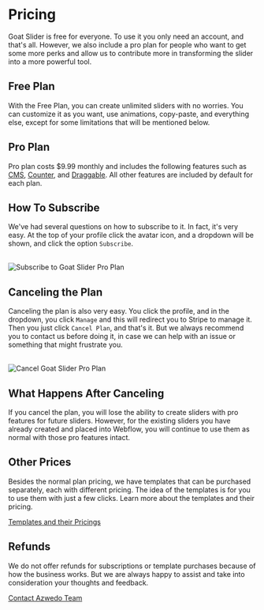 
# Pricing

Goat Slider is free for everyone. To use it you only need an account, and that's all. However, we also include a pro plan for people who want to get some more perks and allow us to contribute more in transforming the slider into a more powerful tool.

## Free Plan

With the Free Plan, you can create unlimited sliders with no worries. You can customize it as you want, use animations, copy-paste, and everything else, except for some limitations that will be mentioned below.

## Pro Plan

Pro plan costs $9.99 monthly and includes the following features such as [CMS](https://docs.goatslider.com/functionality/cms), [Counter](https://docs.goatslider.com/functionality/counter), and [Draggable](https://docs.goatslider.com/functionality/draggable). All other features are included by default for each plan.

## How To Subscribe

We've had several questions on how to subscribe to it. In fact, it's very easy. At the top of your profile click the avatar icon, and a dropdown will be shown, and click the option `Subscribe`.

<br /> 
<Image 
    src="/mdx/subscribe.png" 
    alt="Subscribe to Goat Slider Pro Plan" 
    width={800} 
    height={400} 
/>

## Canceling the Plan

Canceling the plan is also very easy. You click the profile, and in the dropdown, you click `Manage` and this will redirect you to Stripe to manage it. Then you just click `Cancel Plan`, and that's it. But we always recommend you to contact us before doing it, in case we can help with an issue or something that might frustrate you.

<br /> 
<Image 
    src="/mdx/cancel-plan.png" 
    alt="Cancel Goat Slider Pro Plan" 
    width={800} 
    height={400} 
/>

## What Happens After Canceling

If you cancel the plan, you will lose the ability to create sliders with pro features for future sliders. However, for the existing sliders you have already created and placed into Webflow, you will continue to use them as normal with those pro features intact.

## Other Prices

Besides the normal plan pricing, we have templates that can be purchased separately, each with different pricing. The idea of the templates is for you to use them with just a few clicks. Learn more about the templates and their pricing.

[Templates and their Pricings](https://docs.goatslider.com/templates)

## Refunds

We do not offer refunds for subscriptions or template purchases because of how the business works. But we are always happy to assist and take into consideration your thoughts and feedback.

[Contact Azwedo Team](https://l.azwedo.com/goat-docs-contact-azwedo)
